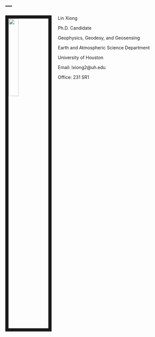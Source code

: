 ---
---

<link rel="stylesheet" href="styles.css" type="text/css">

<img src="images/lin.jpg" style="width:25%; border:10px solid; margin-right: 20px" align="left">

Lin Xiong 

Ph.D. Candidate

Geophysics, Geodesy, and Geosensing 

Earth and Atmospheric Science Department

University of Houston 

Email: lxiong2@uh.edu

Office: 231 SR1